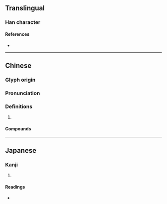 {{character info/new}}
==Translingual==

===Han character===
{{Han char|rn=94|rad=犬|as=09|sn=12|four=43227|canj=KHHSB,KHISB|ids=⿰犭扁}}

====References====
* {{Han ref|kx=0715.190|dkj=20556|dj=1127.150|hdz=21360.050|uh=7335|ud=29493|bh=DA78|bd=55928}}

----

==Chinese==
{{zh-forms}}

===Glyph origin===
{{Han etym}}

===Pronunciation===
{{zh-pron
|m=biān
|m-s=
|dg=
|c=bin1
|c-t=
|g=
|h=pfs=
|j=
|md=
|mn=
|mn-t=
|w=
|x=
|mc=y
|oc=y
|cat=
}}

===Definitions===
{{zh-hanzi}}

# {{rfdef|zh}}

====Compounds====
{{zh-der|猵獺|猵狙}}

----

==Japanese==

===Kanji===
{{ja-kanji|grade=|rs=犬09}}

# {{rfdef|ja|sort=犬09}}

====Readings====
* {{ja-readings|on=[[へん]] (hen), [[ひん]] (hin), [[びん]] (bin)|kun=|nanori=}}